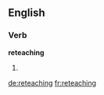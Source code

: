 ==English==

===Verb===
'''reteaching'''

# {{third-person singular of|reteach}}

[[de:reteaching]]
[[fr:reteaching]]